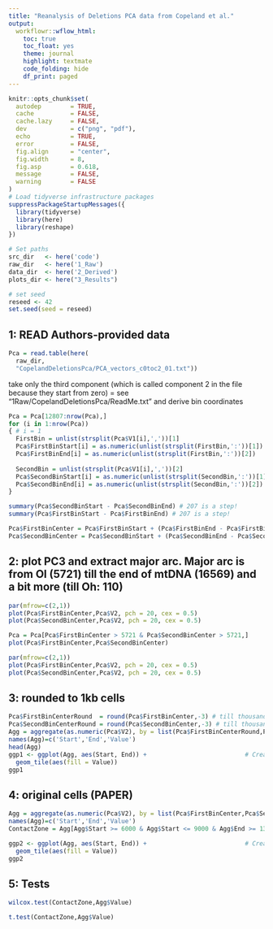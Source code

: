 ```yaml
---
title: "Reanalysis of Deletions PCA data from Copeland et al."
output:
  workflowr::wflow_html:
    toc: true
    toc_float: yes
    theme: journal
    highlight: textmate
    code_folding: hide
    df_print: paged
---
```


```r
knitr::opts_chunk$set(
  autodep        = TRUE,
  cache          = FALSE,
  cache.lazy     = FALSE,
  dev            = c("png", "pdf"),
  echo           = TRUE,
  error          = FALSE,
  fig.align      = "center",
  fig.width      = 8,
  fig.asp        = 0.618,
  message        = FALSE,
  warning        = FALSE
)
# Load tidyverse infrastructure packages
suppressPackageStartupMessages({
  library(tidyverse)
  library(here)
  library(reshape)
})

# Set paths
src_dir   <- here('code')
raw_dir   <- here('1_Raw')
data_dir  <- here('2_Derived')
plots_dir <- here("3_Results")

# set seed
reseed <- 42
set.seed(seed = reseed)
```

## 1: READ Authors-provided data

```r
Pca = read.table(here(
  raw_dir, 
  "CopelandDeletionsPca/PCA_vectors_c0toc2_01.txt"))
```

take only the third component (which is called component 2 in the file
because they start from zero) = see
"1Raw/CopelandDeletionsPca/ReadMe.txt" and derive bin coordinates

```r
Pca = Pca[12807:nrow(Pca),]
for (i in 1:nrow(Pca))
{ # i = 1
  FirstBin = unlist(strsplit(Pca$V1[i],','))[1]
  Pca$FirstBinStart[i] = as.numeric(unlist(strsplit(FirstBin,':'))[1])
  Pca$FirstBinEnd[i] = as.numeric(unlist(strsplit(FirstBin,':'))[2])
  
  SecondBin = unlist(strsplit(Pca$V1[i],','))[2]
  Pca$SecondBinStart[i] = as.numeric(unlist(strsplit(SecondBin,':'))[1])
  Pca$SecondBinEnd[i] = as.numeric(unlist(strsplit(SecondBin,':'))[2])
}

summary(Pca$SecondBinStart - Pca$SecondBinEnd) # 207 is a step!
summary(Pca$FirstBinStart - Pca$FirstBinEnd) # 207 is a step! 

Pca$FirstBinCenter = Pca$FirstBinStart + (Pca$FirstBinEnd - Pca$FirstBinStart)/2
Pca$SecondBinCenter = Pca$SecondBinStart + (Pca$SecondBinEnd - Pca$SecondBinStart)/2
```

## 2: plot PC3 and extract major arc. Major arc is from Ol (5721) till the end of mtDNA (16569) and a bit more (till Oh: 110)

```r
par(mfrow=c(2,1))
plot(Pca$FirstBinCenter,Pca$V2, pch = 20, cex = 0.5)
plot(Pca$SecondBinCenter,Pca$V2, pch = 20, cex = 0.5)
```

```r
Pca = Pca[Pca$FirstBinCenter > 5721 & Pca$SecondBinCenter > 5721,]
plot(Pca$FirstBinCenter,Pca$SecondBinCenter)
```

```r
par(mfrow=c(2,1))
plot(Pca$FirstBinCenter,Pca$V2, pch = 20, cex = 0.5)
plot(Pca$SecondBinCenter,Pca$V2, pch = 20, cex = 0.5)
```

## 3: rounded to 1kb cells

```r
Pca$FirstBinCenterRound  = round(Pca$FirstBinCenter,-3) # till thousands
Pca$SecondBinCenterRound = round(Pca$SecondBinCenter,-3) # till thousands
Agg = aggregate(as.numeric(Pca$V2), by = list(Pca$FirstBinCenterRound,Pca$SecondBinCenterRound), FUN = mean)
names(Agg)=c('Start','End','Value')
head(Agg)
ggp1 <- ggplot(Agg, aes(Start, End)) +                           # Create heatmap with ggplot2
  geom_tile(aes(fill = Value))
ggp1
```

## 4: original cells (PAPER)

```r
Agg = aggregate(as.numeric(Pca$V2), by = list(Pca$FirstBinCenter,Pca$SecondBinCenter), FUN = mean)
names(Agg)=c('Start','End','Value')
ContactZone = Agg[Agg$Start >= 6000 & Agg$Start <= 9000 & Agg$End >= 13000 & Agg$Start <= 16000,]$Value

ggp2 <- ggplot(Agg, aes(Start, End)) +                           # Create heatmap with ggplot2
  geom_tile(aes(fill = Value))
ggp2
```

## 5: Tests

```r
wilcox.test(ContactZone,Agg$Value)
```

```r
t.test(ContactZone,Agg$Value) 
```
